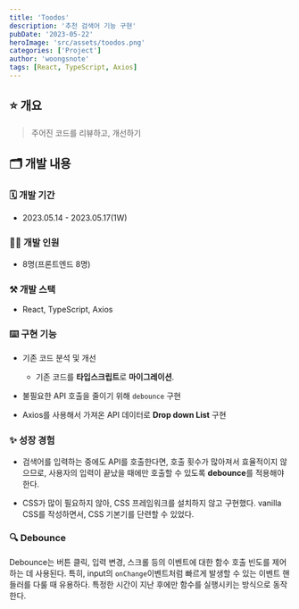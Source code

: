 ```yaml
---
title: 'Toodos'
description: '추천 검색어 기능 구현'
pubDate: '2023-05-22'
heroImage: 'src/assets/toodos.png'
categories: ['Project']
author: 'woongsnote'
tags: [React, TypeScript, Axios]
---
```


## ⭐ 개요

> 주어진 코드를 리뷰하고, 개선하기

## 🗂️ 개발 내용

### 🗓️ 개발 기간

- 2023.05.14 - 2023.05.17(1W)

### 🧑‍💻 개발 인원

- 8명(프론트엔드 8명)

### ⚒️ 개발 스택

- React, TypeScript, Axios

### ⌨️ 구현 기능

- 기존 코드 분석 및 개선

  - 기존 코드를 **타입스크립트**로 **마이그레이션**.

- 불필요한 API 호출을 줄이기 위해 `debounce` 구현
- Axios를 사용해서 가져온 API 데이터로 **Drop down List** 구현

### ✨ 성장 경험

- 검색어를 입력하는 중에도 API를 호출한다면, 호출 횟수가 많아져서 효율적이지 않으므로, 사용자의 입력이 끝났을 때에만 호출할 수 있도록 **debounce**를 적용해야 한다.

- CSS가 많이 필요하지 않아, CSS 프레임워크를 설치하지 않고 구현했다. vanilla CSS를 작성하면서, CSS 기본기를 단련할 수 있었다.

### 🔍 Debounce

Debounce는 버튼 클릭, 입력 변경, 스크롤 등의 이벤트에 대한 함수 호출 빈도를 제어하는 데 사용된다.
특히, input의 `onChange`이벤트처럼 빠르게 발생할 수 있는 이벤트 핸들러를 다룰 때 유용하다.
특정한 시간이 지난 후에만 함수를 실행시키는 방식으로 동작한다.
